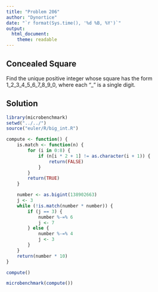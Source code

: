 ```yaml
---
title: "Problem 206"
author: "Dynortice"
date: "`r format(Sys.time(), '%d %B, %Y')`"
output:
  html_document:
    theme: readable
---
```

## Concealed Square

Find the unique positive integer whose square has the form 1_2_3_4_5_6_7_8_9_0,
where each “_” is a single digit.

## Solution
```r
library(microbenchmark)
setwd("../../")
source("euler/R/big_int.R")
```
```r
compute <- function() {
    is.match <- function(n) {
        for (i in 0:8) {
            if (n[i * 2 + 1] != as.character(i + 1)) {
                return(FALSE)
            }
        }
        return(TRUE)
    }

    number <- as.bigint(138902663)
    j <- 3
    while (!is.match(number * number)) {
        if (j == 3) {
            number %-=% 6
            j <- 7
        } else {
            number %-=% 4
            j <- 3
        }
    }
    return(number * 10)
}
```
```r
compute()
```
```r
microbenchmark(compute())
```
